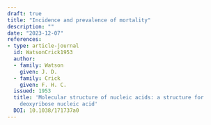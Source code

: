```yaml
---
draft: true
title: "Incidence and prevalence of mortality"
description: ""
date: "2023-12-07"
references:
- type: article-journal
  id: WatsonCrick1953
  author:
  - family: Watson
    given: J. D.
  - family: Crick
    given: F. H. C.
  issued: 1953
  title: 'Molecular structure of nucleic acids: a structure for
    deoxyribose nucleic acid'
  DOI: 10.1038/171737a0
---
```

